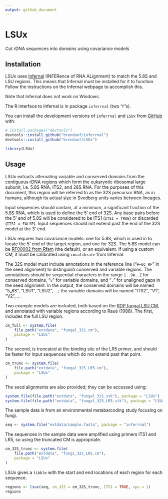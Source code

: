 ```yaml
---
output: github_document
---
```


# LSUx

<!-- badges: start -->
<!-- badges: end -->

Cut rDNA sequences into domains using covariance models


## Installation

LSUx uses [Infernal](http://eddylab.org/infernal/) (INFERence of RNA ALignment)
to match the 5.8S and LSU regions.
This means that Infernal must be installed for it to function.
Follow the instructions on the Infernal webpage to accomplish this.

Note that Infernal does not work on Windows.

The R interface to Infernal is in package `inferrnal` (two "r"s).

You can install the development versions of `inferrnal` and `LSUx` from [GitHub](https://github.com/) with:

``` r
# install.packages("devtools")
devtools::install_github("brendanf/inferrnal")
devtools::install_github("brendanf/LSUx")
```

```r
library(LSUx)
```


## Usage

LSUx extracts alternating variable and conserved domains from the contiguous
rDNA regions which form the eukaryotic ribosomal large subunit,  i.e. 5.8S RNA,
ITS2, and 28S RNA.
For the purposes of this document, this region will be
referred to as the 32S precursor RNA, as in humans, although its actual size
in Svedberg units varies between lineages.

Input sequences should contain, at a minimum, a significant fraction of the
5.8S RNA, which is used to define the 5' end of 32S.
Any base pairs before
the 5' end of 5.8S will be considered to be ITS1 (`ITS1 = TRUE`) or
discarded (`ITS1 = FALSE`).
Input sequences should not extend past the
end of the 32S model at the 3' end.

LSUx requires two covariance models: one for 5.8S, which is used in
to locate the 5' end of the target region, and one for 32S.
The 5.8S model can be
[RF00002 from Rfam](https://rfam.xfam.org/family/RF00002) (the default),
or an equivalent.
If using a custom CM, it must be calibrated using `cmcalibrate` from Infernal.

The 32S model must include annotations in the reference line ("`#=GC RF`" in
the seed alignment) to distinguish conserved and variable regions. The
annotations should be sequential characters in the range `1..9A..Z`
for conserved domains, "`v`" for variable domains, and "`.`" for
unaligned gaps in the seed alignment.
In the output, the conserved domains will be named "5_8S", "LSU1", "LSU2",
...; the variable domains will be named "ITS2", "V1", "V2", ...

Two example models are included, both based on the
[RDP fungal LSU CM](https://github.com/rdpstaff/fungene_pipeline/blob/master/%
resources/RRNA_28S/model.cm),
and annotated with variable regions according to Raué (1988).
The first, includes the full LSU region.

```r
cm_full <- system.file(
    file.path("extdata", "fungal_32S.cm"),
    package = "LSUx"
)
```

The second, is truncated at the binding site of the LR5 primer,
and should be faster for input sequences which do not extend past that point.

```r
cm_trunc <- system.file(
    file.path("extdata", "fungal_32S_LR5.cm"),
    package = "LSUx"
)
```

The seed alignments are also provided; they can be accessed using:

```r
system.file(file.path("extdata", "fungal_32S.stk"), package = "LSUx")
system.file(file.path("extdata", "fungal_32S_LR5.stk"), package = "LSUx")
```

The sample data is from an environmental metabarcoding study focusing on fungi.

```r
seq <- system.file("extdata/sample.fasta", package = "inferrnal")
```

The sequences in the sample data were amplified using primers ITS1 and LR5,
so using the truncated CM is appropriate.

```r
cm_32S_trunc <- system.file(
    file.path("extdata", "fungi_32S_LR5.cm"),
    package = "LSUx"
)
```

LSUx gives a `tibble` with the start and end locations of each region for each
sequence. 

```r
regions <- lsux(seq, cm_32S = cm_32S_trunc, ITS1 = TRUE, cpu = 1)
regions
```
